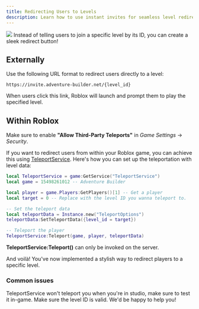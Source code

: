 ```yaml
---
title: Redirecting Users to Levels
description: Learn how to use instant invites for seamless level redirection.
---
```


<img
  src="/images/Image3.png"
/>
Instead of telling users to join a specific level by its ID, you can create a sleek redirect button!

## Externally

Use the following URL format to redirect users directly to a level:

```
https://invite.adventure-builder.net/{level_id}
```

When users click this link, Roblox will launch and prompt them to play the specified level.

## Within Roblox
<Note>Make sure to enable **"Allow Third-Party Teleports"** in *Game Settings* -> *Security*.</Note>

If you want to redirect users from within your Roblox game, you can achieve this using [TeleportService](https://create.roblox.com/docs/reference/engine/classes/TeleportService). Here's how you can set up the teleportation with level data:

```lua redirect.lua (Server)
local TeleportService = game:GetService("TeleportService")
local game = 15498261012 -- Adventure Builder

local player = game.Players:GetPlayers()[1] -- Get a player
local target = 0 -- Replace with the level ID you wanna teleport to.

-- Set the teleport data
local teleportData = Instance.new("TeleportOptions")
teleportData:SetTeleportData({level_id = target})

-- Teleport the player
TeleportService:Teleport(game, player, teleportData)
```
<Note>**TeleportService:Teleport()** can only be invoked on the server.</Note>

And voilà! You've now implemented a stylish way to redirect players to a specific level.

### Common issues

<AccordionGroup>
  <Accordion title="Nothing happens when I try to teleport.">
    TeleportService won't teleport you when you're in studio, make sure to 
    test it in-game.
  </Accordion>

  <Accordion title="The level prompt won't appear.">
    Make sure the level ID is valid.
  </Accordion>
</AccordionGroup>

<Card title="Support Server" icon="comment" href="https://discord.gg/R6C2V5ChcQ">
  We'd be happy to help you!
</Card>
